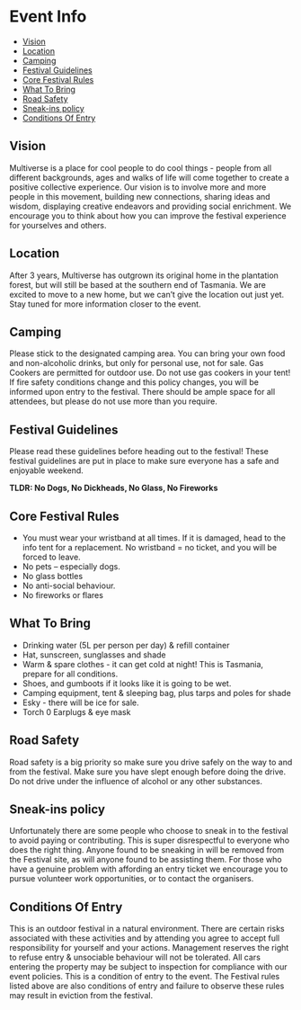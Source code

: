 # Event Info

- [Vision](#vision)
- [Location](#location)
- [Camping](#camping)
- [Festival Guidelines](#festival-guidelines)
- [Core Festival Rules](#core-festival-rules)
- [What To Bring](#what-to-bring)
- [Road Safety](#road-safety)
- [Sneak-ins policy](#sneak-ins-policy)
- [Conditions Of Entry](#conditions-of-entry)

## Vision

Multiverse is a place for cool people to do cool things - people from all different backgrounds, ages and walks of life will come together to create a positive collective experience. Our vision is to involve more and more people in this movement, building new connections, sharing ideas and wisdom, displaying creative endeavors and providing social enrichment. We encourage you to think about how you can improve the festival experience for yourselves and others.

## Location

After 3 years, Multiverse has outgrown its original home in the plantation forest, but will still be based at the southern end of Tasmania. We are excited to move to a new home, but we can’t give the location out just yet. Stay tuned for more information closer to the event.

## Camping

Please stick to the designated camping area. You can bring your own food and non-alcoholic drinks, but only for personal use, not for sale. Gas Cookers are permitted for outdoor use. Do not use gas cookers in your tent! If fire safety conditions change and this policy changes, you will be informed upon entry to the festival. There should be ample space for all attendees, but please do not use more than you require.

## Festival Guidelines

Please read these guidelines before heading out to the festival! These festival guidelines are put in place to make sure everyone has a safe and enjoyable weekend.

**TLDR: No Dogs, No Dickheads, No Glass, No Fireworks**

## Core Festival Rules

- You must wear your wristband at all times. If it is damaged, head to the info tent for a replacement. No wristband = no ticket, and you will be forced to leave.
- No pets – especially dogs.
- No glass bottles
- No anti-social behaviour.
- No fireworks or flares

## What To Bring

- Drinking water (5L per person per day) & refill container
- Hat, sunscreen, sunglasses and shade
- Warm & spare clothes - it can get cold at night! This is Tasmania, prepare for all conditions.
- Shoes, and gumboots if it looks like it is going to be wet.
- Camping equipment, tent & sleeping bag, plus tarps and poles for shade
- Esky - there will be ice for sale.
- Torch
  0 Earplugs & eye mask

## Road Safety

Road safety is a big priority so make sure you drive safely on the way to and from the festival. Make sure you have slept enough before doing the drive. Do not drive under the influence of alcohol or any other substances.

## Sneak-ins policy

Unfortunately there are some people who choose to sneak in to the festival to avoid paying or contributing. This is super disrespectful to everyone who does the right thing. Anyone found to be sneaking in will be removed from the Festival site, as will anyone found to be assisting them. For those who have a genuine problem with affording an entry ticket we encourage you to pursue volunteer work opportunities, or to contact the organisers.

## Conditions Of Entry

This is an outdoor festival in a natural environment. There are certain risks associated with these activities and by attending you agree to accept full responsibility for yourself and your actions. Management reserves the right to refuse entry & unsociable behaviour will not be tolerated. All cars entering the property may be subject to inspection for compliance with our event policies. This is a condition of entry to the event. The Festival rules listed above are also conditions of entry and failure to observe these rules may result in eviction from the festival.

